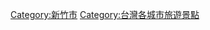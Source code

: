 {{main|新竹市旅遊景點列表}}
{{Catnav|頁面分類|地理|...|亞洲地理|東亞地理|台灣地理|臺灣行政區劃|新竹市}}
{{Catnav|頁面分類|地理|...|城市|各國城市|中華民國城市|台灣城市|台灣省轄市|新竹市}}
{{Catnav|頁面分類|地理|...|島嶼|太平洋島嶼|台灣|台灣地理|台灣旅遊景點|台灣各地旅遊景點}}
{{Catnav|頁面分類|地理|...|各國地理|中華民國地理|中華民國行政區劃|中華民國各省行政區劃|臺灣行政區劃|新竹市}}
{{Catnav|頁面分類|休閒|...|旅遊|旅遊景點|各大洲旅遊景點|亞洲旅遊景點|台灣旅遊景點|台灣各地旅遊景點}}
{{Catnav|頁面分類|社會|...|依大洲劃分的產業|各大洲旅遊|亞洲旅遊|台灣旅遊|台灣各地旅遊|台灣各地旅遊景點}}


[[Category:新竹市|Category:新竹市]]
[[Category:台灣各城市旅遊景點|Category:台灣各城市旅遊景點]]